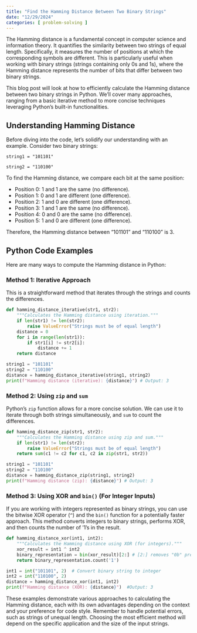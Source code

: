 ```yaml
---
title: "Find the Hamming Distance Between Two Binary Strings"
date: "12/29/2024"
categories: [ problem-solving ]
---
```


The Hamming distance is a fundamental concept in computer science and information theory. It quantifies the similarity between two strings of equal length.  Specifically, it measures the number of positions at which the corresponding symbols are different.  This is particularly useful when working with binary strings (strings containing only 0s and 1s), where the Hamming distance represents the number of bits that differ between two binary strings.

This blog post will look at how to efficiently calculate the Hamming distance between two binary strings in Python.  We'll cover many approaches, ranging from a basic iterative method to more concise techniques leveraging Python's built-in functionalities.


## Understanding Hamming Distance

Before diving into the code, let's solidify our understanding with an example. Consider two binary strings:

`string1 = "101101"`

`string2 = "110100"`

To find the Hamming distance, we compare each bit at the same position:

- Position 0: 1 and 1 are the same (no difference).
- Position 1: 0 and 1 are different (one difference).
- Position 2: 1 and 0 are different (one difference).
- Position 3: 1 and 1 are the same (no difference).
- Position 4: 0 and 0 are the same (no difference).
- Position 5: 1 and 0 are different (one difference).

Therefore, the Hamming distance between "101101" and "110100" is 3.


## Python Code Examples

Here are many ways to compute the Hamming distance in Python:


### Method 1: Iterative Approach

This is a straightforward method that iterates through the strings and counts the differences.

```python
def hamming_distance_iterative(str1, str2):
    """Calculates the Hamming distance using iteration."""
    if len(str1) != len(str2):
        raise ValueError("Strings must be of equal length")
    distance = 0
    for i in range(len(str1)):
        if str1[i] != str2[i]:
            distance += 1
    return distance

string1 = "101101"
string2 = "110100"
distance = hamming_distance_iterative(string1, string2)
print(f"Hamming distance (iterative): {distance}") # Output: 3
```

### Method 2: Using `zip` and `sum`

Python's `zip` function allows for a more concise solution.  We can use it to iterate through both strings simultaneously, and `sum` to count the differences.

```python
def hamming_distance_zip(str1, str2):
    """Calculates the Hamming distance using zip and sum."""
    if len(str1) != len(str2):
        raise ValueError("Strings must be of equal length")
    return sum(c1 != c2 for c1, c2 in zip(str1, str2))

string1 = "101101"
string2 = "110100"
distance = hamming_distance_zip(string1, string2)
print(f"Hamming distance (zip): {distance}") # Output: 3
```

### Method 3: Using XOR and `bin()` (For Integer Inputs)

If you are working with integers represented as binary strings, you can use the bitwise XOR operator (`^`) and the `bin()` function for a potentially faster approach.  This method converts integers to binary strings, performs XOR, and then counts the number of '1's in the result.

```python
def hamming_distance_xor(int1, int2):
    """Calculates the Hamming distance using XOR (for integers)."""
    xor_result = int1 ^ int2
    binary_representation = bin(xor_result)[2:] # [2:] removes "0b" prefix
    return binary_representation.count('1')

int1 = int("101101", 2)  # Convert binary string to integer
int2 = int("110100", 2)
distance = hamming_distance_xor(int1, int2)
print(f"Hamming distance (XOR): {distance}")  #Output: 3
```


These examples demonstrate various approaches to calculating the Hamming distance, each with its own advantages depending on the context and your preference for code style. Remember to handle potential errors, such as strings of unequal length.  Choosing the most efficient method will depend on the specific application and the size of the input strings.

